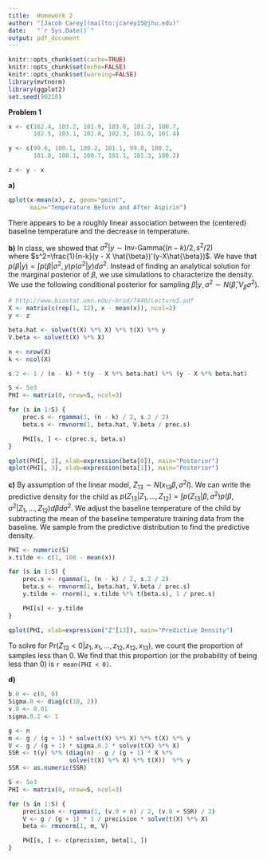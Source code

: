 ```yaml
---
title:  Homework 2
author: "[Jacob Carey](mailto:jcarey15@jhu.edu)"
date:   "`r Sys.Date()`"
output: pdf_document
---
```


```r
knitr::opts_chunk$set(cache=TRUE)
knitr::opts_chunk$set(echo=FALSE)
knitr::opts_chunk$set(warning=FALSE)
library(mvtnorm)
library(ggplot2)
set.seed(90210)
```

**Problem 1**  
```r
x <- c(102.4, 103.2, 101.9, 103.0, 101.2, 100.7, 
       102.5, 103.1, 102.8, 102.3, 101.9, 101.4)

y <- c(99.6, 100.1, 100.2, 101.1, 99.8, 100.2, 
       101.0, 100.1, 100.7, 101.1, 101.3, 100.2)

z <- y - x
```

**a)**

```r
qplot(x-mean(x), z, geom="point", 
      main="Temperature Before and After Aspirin")
```

There appears to be a roughly linear association between the
(centered) baseline temperature and the decrease in temperature.

**b)**
In class, we showed that $\sigma^2 | y \sim 
\text{Inv-Gamma}((n-k)/2, s^2/2)$  
where $s^2=\frac{1}{n-k}(y - X \hat{\beta})'(y-X\hat{\beta})$.
We have that $p(\beta|y) = \int p(\beta|\sigma^2, y)
p(\sigma^2|y)d\sigma^2$. Instead of finding an analytical solution
for the marginal posterior of $\beta$, we use simulations to 
characterize the density. We use the following conditional posterior
for sampling
$\beta | y, \sigma^2 \sim N(\hat{\beta}, V_{\beta}\sigma^2$).
```r
# http://www.biostat.umn.edu/~brad/7440/Lecture5.pdf
X <- matrix(c(rep(1, 12), x - mean(x)), ncol=2)
y <- z

beta.hat <- solve(t(X) %*% X) %*% t(X) %*% y
V.beta <- solve(t(X) %*% X)

n <- nrow(X)
k <- ncol(X)

s.2 <- 1 / (n - k) * t(y - X %*% beta.hat) %*% (y - X %*% beta.hat)

S <- 5e3
PHI <- matrix(0, nrow=S, ncol=3)

for (s in 1:S) {
    prec.s <- rgamma(1, (n - k) / 2, s.2 / 2)
    beta.s <- rmvnorm(1, beta.hat, V.beta / prec.s)

    PHI[s, ] <- c(prec.s, beta.s)
}

qplot(PHI[, 2], xlab=expression(beta[0]), main="Posterior")
qplot(PHI[, 3], xlab=expression(beta[1]), main="Posterior")
```

**c)**
By assumption of the linear model, $Z_{13} \sim 
N(x_{13} \beta, \sigma^2 I)$. We can write the predictive
density for the child as 
$p(Z_{13}|Z_1, ..., Z_{12}) = \int p(Z_{13} | \beta, \sigma^2)
p(\beta, \sigma^2 | Z_1, ..., Z_{12}) d\beta d\sigma^2$. We adjust
the baseline temperature of the child by subtracting the mean of the
baseline temperature training data from the baseline. We sample from
the predictive distribution to find the predictive density.

```r
PHI <- numeric(S)
x.tilde <- c(1, 100 - mean(x))

for (s in 1:S) {
    prec.s <- rgamma(1, (n - k) / 2, s.2 / 2)
    beta.s <- rmvnorm(1, beta.hat, V.beta / prec.s)
    y.tilde <- rnorm(1, x.tilde %*% t(beta.s), 1 / prec.s)

    PHI[s] <- y.tilde
}

qplot(PHI, xlab=expression("Z"[13]), main="Predictive Density")
```

To solve for $\text{Pr}(Z_{13}<0|z_1,x_1, ..., z_{12},x_{12}, x_{13})$,
we count the proportion of samples less than 0. We find that this 
proportion (or the probability of being less than 0) is 
`r mean(PHI < 0)`.

**d)**
```r
b.0 <- c(0, 0)
Sigma.0 <- diag(c(10, 2))
v.0 <- 0.01
sigma.0.2 <- 1

g <- n
m <- g / (g + 1) * solve(t(X) %*% X) %*% t(X) %*% y
V <- g / (g + 1) * sigma.0.2 * solve(t(X) %*% X)
SSR <- t(y) %*% (diag(n) - g / (g + 1) * X %*%
                 solve(t(X) %*% X) %*% t(X))  %*% y
SSR <- as.numeric(SSR)

S <- 5e3
PHI <- matrix(0, nrow=S, ncol=3)

for (s in 1:S) {
    precision <- rgamma(1, (v.0 + n) / 2, (v.0 + SSR) / 2)
    V <- g / (g + 1) * 1 / precision * solve(t(X) %*% X)
    beta <- rmvnorm(1, m, V)

    PHI[s, ] <- c(precision, beta[1, ])
}
```
